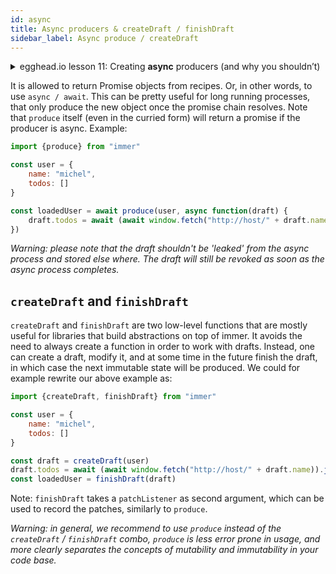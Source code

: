 ```yaml
---
id: async
title: Async producers & createDraft / finishDraft
sidebar_label: Async produce / createDraft
---
```


<center>
	<div
		data-ea-publisher="immerjs"
		data-ea-type="image"
		className="horizontal bordered"
	></div>
</center> <details>
	<summary className="egghead-summary">
		egghead.io lesson 11: Creating <b>async</b> producers (and why you
		shouldn’t)
	</summary>
	<br />
	<div>
		<iframe
			width="760"
			height="427"
			scrolling="no"
			src="https://egghead.io/lessons/react-write-asynchronous-producers-in-immer-and-why-you-shouldn-t/embed"
		></iframe>
	</div>
	<a
		className="egghead-link"
		href="https://egghead.io/lessons/react-write-asynchronous-producers-in-immer-and-why-you-shouldn-t"
	>
		Hosted on egghead.io
	</a>
</details>

It is allowed to return Promise objects from recipes. Or, in other words, to use `async / await`. This can be pretty useful for long running processes, that only produce the new object once the promise chain resolves. Note that `produce` itself (even in the curried form) will return a promise if the producer is async. Example:

```javascript
import {produce} from "immer"

const user = {
	name: "michel",
	todos: []
}

const loadedUser = await produce(user, async function(draft) {
	draft.todos = await (await window.fetch("http://host/" + draft.name)).json()
})
```

_Warning: please note that the draft shouldn't be 'leaked' from the async process and stored else where. The draft will still be revoked as soon as the async process completes._

## `createDraft` and `finishDraft`

`createDraft` and `finishDraft` are two low-level functions that are mostly useful for libraries that build abstractions on top of immer. It avoids the need to always create a function in order to work with drafts. Instead, one can create a draft, modify it, and at some time in the future finish the draft, in which case the next immutable state will be produced. We could for example rewrite our above example as:

```javascript
import {createDraft, finishDraft} from "immer"

const user = {
	name: "michel",
	todos: []
}

const draft = createDraft(user)
draft.todos = await (await window.fetch("http://host/" + draft.name)).json()
const loadedUser = finishDraft(draft)
```

Note: `finishDraft` takes a `patchListener` as second argument, which can be used to record the patches, similarly to `produce`.

_Warning: in general, we recommend to use `produce` instead of the `createDraft` / `finishDraft` combo, `produce` is less error prone in usage, and more clearly separates the concepts of mutability and immutability in your code base._
